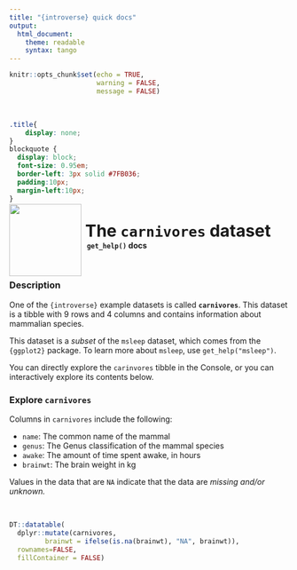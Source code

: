 ```yaml
---
title: "{introverse} quick docs"
output: 
  html_document:
    theme: readable
    syntax: tango
---
```



```r
knitr::opts_chunk$set(echo = TRUE, 
                      warning = FALSE, 
                      message = FALSE)
```

<br>

```css
.title{
    display: none;
}
blockquote {
  display: block;
  font-size: 0.95em;
  border-left: 3px solid #7FB036;
  padding:10px;
  margin-left:10px;
}
```

<div>
<br>
 <img src = "logo.png" style = "float:left;height:130px;margin-top:-30px;">
 <span style = "font-weight:bold;font-size:30px;"> 
  &nbsp;The <code>carnivores</code> dataset
 </span>
 <br>
 <b>&nbsp;&nbsp;&nbsp;<code>get_help()</code> docs</b>
</div>
<br>

### Description

One of the `{introverse}` example datasets is called **`carnivores`**. This dataset is a tibble with 9 rows and 4 columns and contains information about mammalian species. 

This dataset is a _subset_ of the `msleep` dataset, which comes from the `{ggplot2}` package. To learn more about `msleep`, use `get_help("msleep")`.

You can directly explore the `carinvores` tibble in the Console, or you can interactively explore its contents below.

### Explore `carnivores`

Columns in `carnivores` include the following:

+ `name`: The common name of the mammal
+ `genus`: The Genus classification of the mammal species
+ `awake`: The amount of time spent awake, in hours
+ `brainwt`: The brain weight in kg

Values in the data that are `NA` indicate that the data are _missing and/or unknown._

<br>
```r
DT::datatable(
  dplyr::mutate(carnivores, 
         brainwt = ifelse(is.na(brainwt), "NA", brainwt)),
  rownames=FALSE,
  fillContainer = FALSE)
```


